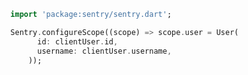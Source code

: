 ```dart
  import 'package:sentry/sentry.dart';

  Sentry.configureScope((scope) => scope.user = User(
        id: clientUser.id,
        username: clientUser.username,
      ));
```

